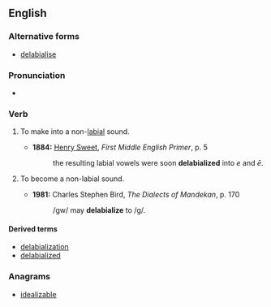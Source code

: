 ==English==

===Alternative forms===
* [[delabialise]]

===Pronunciation===
* {{a|UK}} {{IPA|/diːˈleɪbɪəlaɪz/}}

===Verb===
{{en-verb|delabializ|ing}}

# {{transitive|phonetics|phonology}} To make into a non-[[labial]] sound.
#* '''1884:''' [[w:Henry Sweet|Henry Sweet]], ''First Middle English Primer'', p. 5
#*: the resulting labial vowels were soon '''delabialized''' into ''e'' and ''ē''.
# {{intransitive|phonetics|phonology}} To become a non-labial sound.
#* '''1981:''' Charles Stephen Bird, ''The Dialects of Mandekan'', p. 170
#*: /gw/ may '''delabialize''' to /g/.

====Derived terms====
* [[delabialization]]
* [[delabialized]]

===Anagrams===
* [[idealizable#English|idealizable]]